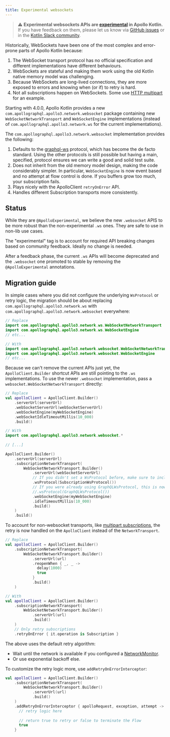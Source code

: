 ```yaml
---
title: Experimental websockets
---
```


> ⚠️ **Experimental websockets APIs are [experimental](https://www.apollographql.com/docs/resources/release-stages/#experimental-features) in Apollo Kotlin.** If you have feedback on them, please let us know via [GitHub issues](https://github.com/apollographql/apollo-kotlin/issues/new?assignees=&labels=Type%3A+Bug&template=bug_report.md&title=[Defer%20Support]) or in the [Kotlin Slack community](https://slack.kotl.in/).


Historically, WebSockets have been one of the most complex and error-prone parts of Apollo Kotlin because:

1. The WebSocket transport protocol has no official specification and different implementations have different behaviours.
2. WebSockets are stateful and making them work using the old Kotlin native memory model was challenging.
3. Because WebSockets are long-lived connections, they are more exposed to errors and knowing when (or if) to retry is hard.
4. Not all subscriptions happen on WebSockets. Some use [HTTP multipart](https://www.apollographql.com/docs/router/executing-operations/subscription-multipart-protocol/) for an example.

Starting with 4.0.0, Apollo Kotlin provides a new `com.apollographql.apollo3.network.websocket` package containing new `WebSocketNetworkTransport` and `WebSocketEngine` implementations (instead of `com.apollographql.apollo3.network.ws` for the current implementations).

The `com.apollographql.apollo3.network.websocket` implementation provides the following:

1. Defaults to the [graphql-ws](https://github.com/enisdenjo/graphql-ws/blob/master/PROTOCOL.md) protocol, which has become the de facto standard. Using the other protocols is still possible but having a main, specified, protocol ensures we can write a good and solid test suite.
2. Does not inherit from the old memory model design, making the code considerably simpler. In particular, `WebSocketEngine` is now event based and no attempt at flow control is done. If you buffers grow too much, your subscription fails.
3. Plays nicely with the ApolloClient `retryOnError` API.
4. Handles different Subscription transports more consistently.

## Status

While they are `@ApolloExperimental`, we believe the new `.websocket` APIS to be more robust than the non-experimental `.ws` ones. They are safe to use in non-lib use cases.

The "experimental" tag is to account for required API breaking changes based on community feedback. Ideally no change is needed.

After a feedback phase, the current `.ws` APIs will become deprecated and the `.websocket` one promoted to stable by removing the `@ApolloExperimental` annotations. 

## Migration guide

In simple cases where you did not configure the underlying `WsProtocol` or retry logic, the migration should be about replacing `com.apollographql.apollo3.network.ws` with `com.apollographql.apollo3.network.websocket` everywhere:

```kotlin
// Replace
import com.apollographql.apollo3.network.ws.WebSocketNetworkTransport
import com.apollographql.apollo3.network.ws.WebSocketEngine
// etc...

// With
import com.apollographql.apollo3.network.websocket.WebSocketNetworkTransport
import com.apollographql.apollo3.network.websocket.WebSocketEngine
// etc...
```

Because we can't remove the current APIs just yet, the `ApolloClient.Builder` shortcut APIs are still pointing to the `.ws` implementations. To use the newer `.websocket` implementation, pass a `websocket.WebSocketNetworkTransport` directly:

```kotlin
// Replace
val apolloClient = ApolloClient.Builder()
    .serverUrl(serverUrl)
    .webSocketServerUrl(webSocketServerUrl)
    .webSocketEngine(myWebSocketEngine)
    .webSocketIdleTimeoutMillis(10_000)
    .build()

// With
import com.apollographql.apollo3.network.websocket.*
    
// [...]

ApolloClient.Builder()
    .serverUrl(serverUrl)
    .subscriptionNetworkTransport(
        WebSocketNetworkTransport.Builder()
            .serverUrl(webSocketServerUrl)
            // If you didn't set a WsProtocol before, make sure to include this 
            .wsProtocol(SubscriptionWsProtocol())
            // If you were already using GraphQLWsProtocol, this is now the default
            //.wsProtocol(GraphQLWsProtocol())
            .webSocketEngine(myWebSocketEngine)
            .idleTimeoutMillis(10_000)
            .build()
    )
    .build()
```

To account for non-websocket transports, like [multipart subscriptions](https://www.apollographql.com/docs/router/executing-operations/subscription-multipart-protocol/), the retry is now handled on the `ApolloClient` instead of the `NetworkTransport`.

```kotlin
// Replace
val apolloClient = ApolloClient.Builder()
    .subscriptionNetworkTransport(
        WebSocketNetworkTransport.Builder()
            .serverUrl(url)
            .reopenWhen { _, _ ->
              delay(1000)
              true
            }
            .build()
    )

// With
val apolloClient = ApolloClient.Builder()
    .subscriptionNetworkTransport(
        WebSocketNetworkTransport.Builder()
            .serverUrl(url)
            .build()
    )
    // Only retry subscriptions
    .retryOnError { it.operation is Subscription }
```

The above uses the default retry algorithm:

* Wait until the network is available if you configured a [NetworkMonitor](network-connectivity).
* Or use exponential backoff else.

To customize the retry logic more, use `addRetryOnErrorInterceptor`:

```kotlin
val apolloClient = ApolloClient.Builder()
    .subscriptionNetworkTransport(
        WebSocketNetworkTransport.Builder()
            .serverUrl(url)
            .build()
    )
    .addRetryOnErrorInterceptor { apolloRequest, exception, attempt -> 
      // retry logic here
      
      // return true to retry or false to terminate the Flow
      true
    }
```